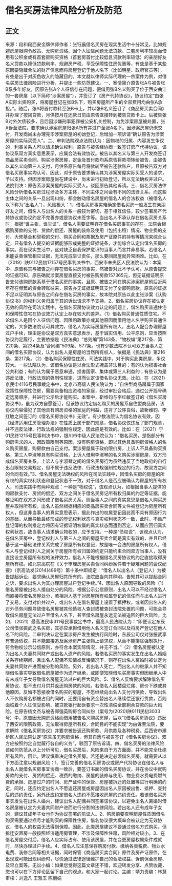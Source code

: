 # 借名买房法律风险分析及防范
## 正文
来源：段和段西安金牌律师作者：张钰晨借名买房在现实生活中十分常见，比如规避房屋限购令政策、无购房资格、因个人征信问题无法贷款、二套房利率较高而借用有公积金或有首套房购买资格（首套房首付比较低且贷款利率较低）的亲朋好友名义贷款以降低贷款利率、规避房产税、享受保障性住房优惠等，有些是基于某些原因要隐藏合法的财产信息而将房屋登记于他人名下（比如明星、政府官员等），有些是出于对灰色收入的隐藏目的。本文就以律师实际代理的一宗案件为例，对借名买房法律风险进行分析，并提出一些防范建议。一、案情简介原告张A与被告张B系多年好友，因原告张A个人征信存在问题，便借用张B名义购买了位于西安曲江的一套房屋（以下简称“涉案房屋”），并签订了《房产代持协议》，协议约定“由张A实际出资购买，将房屋登记在张B名下，购买房屋所产生的全部费用均由张A承担。”。随后，张A将首付款转至张B卡上，并以张B名义签订了《商品房买卖合同》并办理了按揭贷款，月供按月在还款日前由原告直接转到被告贷款卡上。后被告张B对外欠债较多，且后因涉嫌刑事犯罪被公安机关控制，为免涉案房屋被处置，张A诉至法院，要求确认涉案房屋归张A所有并过户至张A名下。因涉案房屋仍未交付，开发商尚未办理完毕涉案房屋的初始登记，后增加一项诉请“确认原告为涉案房屋的实际买受人”。二、审判法院观点法院认为：因物权的归属、内容发生争议的，利害关系人可以请求确认权利。原告与被告经协商一致签订房产代持协议，该协议系双方真实意思表示，应属合法有效协议。被告以其名义与第三人开发商签订商品房买卖合同，购买涉案房屋，定金及首付款均系原告将款项转给被告，由被告以其名义向第三人支付，月供系原告每月将款转至被告还款账户，且原被告双方对借名买房事实均认可，因此，对于原告要求确认其为涉案房屋实际买受人的请求，予以支持。但因涉案房屋尚在建设中，尚未进行初始登记，所以无法确权并过户。法院判决：原告系涉案房屋的实际买受人。驳回原告其他诉请。三、借名买房法律风险分析借名买房过程涉及多方主体，不同主体之间会有不同的法律关系，而这些主体之间的关系一旦出现纠纷，都会触动借名房屋的借名人的合法权益（被借名人以下称为“出名人”），风险极大：1、借名买房事实难确定借名买房一般发生在亲朋好友之间，借名人与出名人的关系一般较为密切，基于相互信任，较少签署房产代持协议或协议约定不完善亦或是协议未签字等。当出名人不承认存在借名买房关系时，根据“谁主张，谁举证”，借名人需要证明存在借名买房事实的存在。法院会根据购房款的支付、贷款的偿还、房屋的装修及使用（包括出租）情况、物业费的支付、大修基金和契税的交付、购买合同和票据及房产证原件的持有等情况来综合认定，只有借名人提交的证据能够形成完整的证据链条，才能综合认定出借名买房的事实。而在现实生活中，这对缺乏自我保护意识的当事人而言并非易事。若借名人未能妥善保管相应证据，无法完成举证责任，那么要回房屋就异常困难。比如，在（2019）陕0112民初17157号民事判决书中，西安市未央区人民法院认为：本案中，原告称其与被告之间存在借名买房的事实，然被告对此不予认可。从原告提交的证据可知，原告确就涉案房屋直接支付被告购房款157365元，但无证据证明原告支付该购房款系基于借名买房的事实，且原、被告之间在购买涉案房屋前后近两年存在频繁的资金转账往来，原告亦无证据证明其支付了全部购房款，原告的证据不足以证明其与原告之间存在借名买房的事实，故本院对原告以此主张涉案《认购协议书》的权利义务归属于其的诉讼请求不予支持。2、借名买房协议存在被认定无效的风险在司法实践中，在借名买房协议效力认定的问题上，借名购买普通住宅和保障性住宅在协议效力认定上存在较大的差异。（1）借名购买普通性质住宅。不论借名人是因个人征信问题、因限购政策亦或其他原因而借用他人名字购买普通住宅的，大多数法院认可其效力，借名人为实际房屋所有权人，出名人配合办理房屋过户手续，理由是协议是双方真实意思表示，基于诚实信用、公平原则，应当按照协议约定履行，主要依据是《民法典》“总则编”第143条、“物权编”第217条、第220条、第234条及“合同编”509条、577条。也有少数法院不认可双方当事人之间的借名买房协议，认为出名人是房屋的当然所有权人，依据是《民法典》第216条、第217条。（2）借名购买保障性住房。司法实践中，对于购买此类房屋，争议较大。一些法院认为，该借名协议是以合法形式掩盖非法目的；有的认为损害社会公共利益；有的认为属于恶意串通，损害国家、集体或第三人利益的；有些认为是违反法律、行政法规的强制性规定，进而认定该借名协议无效。比如，在（2021）京民申4116号民事裁定书中，北京市高级人民法院认为：“自住型商品房属于国家政策性保障性住房，需要具备相应资格的家庭，经过审批合格后，通过公开摇号确定选房顺序，并进行公示后才能购买。本案中，靳维钧与李红敏签订的《借名买房协议书》，虽为双方自愿签订，但该协议约定借名购买的房屋系自住型商品房，该协议内容侵犯了其他具有购房资格的家庭的利益，违背了公序良俗，故靳维钧、李红敏之间签订的《借名买房协议书》无效”。有少数法院认为借名协议有效，因《经济适用住房管理办法》在性质上属于部门规章，借名协议仅违反了部门规章，并不违反法律、行政法规的强制性规定，因此应是有效的。比如：在（2021）宁01民终1215号民事判决书中，银川市中级人民法院认为：“借名买房，是指部分有购房需求的人，因政策限制等原因，没有购房资格，即以其他具备购房资格人的名义购买房屋，购房款由自己支付。案涉房屋属于政府限价房，上诉人不具备购买资格，第三人李淑琴具有购买资格，上诉人借用李淑琴的名义购买涉案房屋，双方形成借名买房关系。上诉人与李淑琴之间的借名买房行为虽然违反了当地政府的自行出台限制交易规定，但不属于违反法律、行政法规强制性规定的行为，故双方之间的合同有效。”3、借名房屋无法确权的风险在司法实践中，因借名买房的房屋的所有权的真实权利状态和登记状态不一致，对于借名人是否应被确认为房屋的所有权人，司法实践中有两种观点：一种是“物权说”，该观点认为，如根据当事人提供的购房款支付、房贷的偿还、双方之间关于借名买房记所有权归属的约定等证据，能够证明在双方之间形成了借名买房关系，则当事人之间的真实意思是借名人购买房屋并取得所有权，出名人虽然根据相应的商品房买卖合同等文件被登记为房屋所有权人，但这非当事人的真实意思表示，据此作出的权属登记因此而不具有原因行为的基础，从而导致最终形成的登记权利状态与真实权利状态不一致，此时，不动产登记簿的权利推定力将因有证据证明权属的真实状态而遭到否定，从而应回归真实权利状态，故当事人请求确认物权的，应予支持。一种是“债权说”，该观点认为，在借名买房中，登记权利人与第三人之间的房屋买卖合同是真实有效的，并且已经基于这一基础法律关系完成了房屋所有权登记，故是唯一合法的房屋所有权人，借名人与登记权利人之间关于房屋所有权归属的约定只能约束合同双方当事人，没有直接设立房屋所有权的法律效力，借名人不能根据借名买房协议的约定直接取得房屋所有权。如北京高院在《关于审理房屋买卖合同纠纷案件若干疑难问题的会议纪要》（京高法发[2014]489号）第十条中即规定：“借名人以出名人（登记人）为被告提起诉讼，要求确认房屋归其所有的，法院应当向其释明，告知其可以提起合同之诉，要求出名人为其办理房屋过户登记手续。”4、因出名人原因导致的风险（1）借名房屋被出名人擅自处分的风险。根据公示公信原则，出名人可以不经过借名人而直接将借名房屋处分，若相对人基于对房屋所有权属登记的信任而与出名人进行了交易，支付对价并过户，或出名人在借名房屋上设置了抵押权，或者因出名人的对外债务问题导致借名房屋被其他债权人查封或被查封法院处置的问题，可能会导致借名房屋无法过户至借名人名下，甚至借名房屋永远无法被追回的巨大风险。比如，（2021）最高法民申311号民事裁定书中，最高人民法院认为：“即便认定东辰公司借张振武之名买房，其亦应承担借用他人名义签订合同以及将房产登记在他人名下的风险。二审判决认定在案涉房产发生被执行风险时，东辰公司仅对张振武享有普通债权，并不能直接追及案涉房产主张物上请求权，从而不能排除强制执行，符合物权公示公信原则，亦符合本案实际情况，并无不当。”（2）借名房屋被认定为出名人夫妻共同财产或出名人遗产的风险。若借名买房的事实发生在出名人婚姻关系存续期间、且出名人配偶不知情或反悔情况下，则存在出名人离婚时被认定为夫妻共同财产进而被分割的风险。另外，若出名人死亡，而出名人的继承人并不知晓借名事实导致借名房屋被作为遗产继承，或即便知晓借名买房事实但因继承人中有未成年子女导致借名房屋无法过户的巨大风险。5、借名人反悔要求解除借名买房协议、拒不支付月供并返还购房款的风险。若借名人因楼盘烂尾、房价下跌或其他原因，反悔不愿接收借名购买的房屋，不愿继续向出名人支付月供款，导致出名人不仅购房名额被占用的同时，还要用自有资金替出名人继续偿还银行贷款，否则面临着个人征信受影响、被贷款银行起诉要求一次性清偿全部剩余贷款的巨大风险。在原告杨文杰与被告郑强英购房合同纠纷（案号为(2020)陕0111民初3033号）中，原告因无购房资格而借用被告名义购买房屋，后以“《借名买房协议》违反了西安的限购政策，无法取得房屋所有权，合同目的不能实现”为由诉至法院，要求解除《借名买房协议》并要求被告返还购房款、月供款及各种税费。后西安市灞桥区人民法院认定“原告虽无购房资格，但其自愿与被告签订《借名买房协议》，双方应按照约定自觉履行各自的义务”，驳回了原告诉请。四、借名买房的法律风险该如何防范从以上分析可见，借名买房后，风险来自于方方面面，并不能完全杜绝所有风险，因此，建议慎重决定借名买房。若还是决定必须借名买房，就需要从以下方面注意以规避风险：1、签订完善的借名买房协议或房产代持协议在借名人与出名人就借名买房事宜协商一致后，要签订书面的借名买房协议，并在协议中就购房款的支付、房贷的偿还、税费的缴纳、房屋的装修与使用、物业费水费电费燃气费的承担、房屋过户的时间、房产证件的保管、房屋被拆迁的处置等进行明确的约定，同时，还应约定出名人不愿返还房屋或房屋因出名人原因被出售、抵押、查封后的违约责任，另外还应约定借名人违约不愿接收房屋的违约责任。若该借名买房事实发生在出名人婚内，建议出名人配偶共同签署该协议，以避免出名人离婚时借名房屋被认定为夫妻共同财产进而进行分割的法律风险。若出名人还有成年子女的，建议其成年子女也作为协议签署的见证人。2、购房前要查明房屋性质因借名购买需要通过摇号才能购买的保障性住房，借名协议很大概率会被认定为无效协议，借名人的权益无法得到保障。因此，此类房屋建议不要通过借名方式购买。但拆迁安置房一般按照经济适用房管理，不涉及保障性住房，风险相对较小。3、在借名房屋交付后，借名人应实际占有、使用该房屋，并在变更房屋权属条件成就时，尽快办理过户手续。4、借名人应注意保存购房付款、缴纳各类税费、物业水电费、装修合同等相关证据，同时保管《商品房买卖合同》原件及房产证原件。在出现或可能出现纠纷时，尽快通过法律途径维护自己的合法权益，诉前保全房屋、及早立案等。无讼小编：如果您觉得这篇文章还不错，欢迎转发分享、点赞收藏，您也可以在下方评论区留下自己的观点，和大家一起讨论。主编：靖力责编：林慧审核：刘逸凡 王雅玉 陈丽娟 